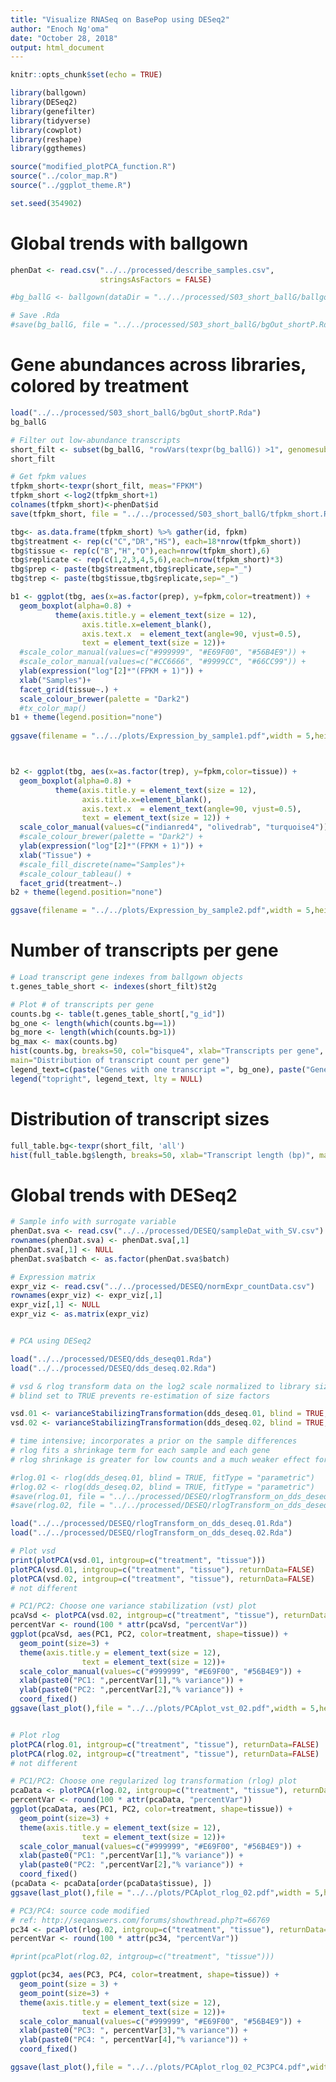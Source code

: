```yaml
---
title: "Visualize RNASeq on BasePop using DESeq2"
author: "Enoch Ng'oma"
date: "October 28, 2018"
output: html_document
---
```


```r
knitr::opts_chunk$set(echo = TRUE)

library(ballgown)
library(DESeq2)
library(genefilter)
library(tidyverse)
library(cowplot)
library(reshape)
library(ggthemes)

source("modified_plotPCA_function.R")
source("../color_map.R")
source("../ggplot_theme.R")

set.seed(354902)
```

# Global trends with ballgown

```r
phenDat <- read.csv("../../processed/describe_samples.csv",
                    stringsAsFactors = FALSE)

#bg_ballG <- ballgown(dataDir = "../../processed/S03_short_ballG/ballgown", samplePattern = "", pData = phenDat)

# Save .Rda
#save(bg_ballG, file = "../../processed/S03_short_ballG/bgOut_shortP.Rda")

```

# Gene abundances across libraries, colored by treatment

```r
load("../../processed/S03_short_ballG/bgOut_shortP.Rda")
bg_ballG

# Filter out low-abundance transcripts 
short_filt <- subset(bg_ballG, "rowVars(texpr(bg_ballG)) >1", genomesubset=TRUE)
short_filt

# Get fpkm values
tfpkm_short<-texpr(short_filt, meas="FPKM")
tfpkm_short <-log2(tfpkm_short+1)
colnames(tfpkm_short)<-phenDat$id
save(tfpkm_short, file = "../../processed/S03_short_ballG/tfpkm_short.Rda")

tbg<- as.data.frame(tfpkm_short) %>% gather(id, fpkm)
tbg$treatment <- rep(c("C","DR","HS"), each=18*nrow(tfpkm_short))
tbg$tissue <- rep(c("B","H","O"),each=nrow(tfpkm_short),6)
tbg$replicate <- rep(c(1,2,3,4,5,6),each=nrow(tfpkm_short)*3)
tbg$prep <- paste(tbg$treatment,tbg$replicate,sep="_")
tbg$trep <- paste(tbg$tissue,tbg$replicate,sep="_")

b1 <- ggplot(tbg, aes(x=as.factor(prep), y=fpkm,color=treatment)) +
  geom_boxplot(alpha=0.8) +
          theme(axis.title.y = element_text(size = 12),
                axis.title.x=element_blank(),
                axis.text.x  = element_text(angle=90, vjust=0.5),
                text = element_text(size = 12))+
  #scale_color_manual(values=c("#999999", "#E69F00", "#56B4E9")) +       
  #scale_color_manual(values=c("#CC6666", "#9999CC", "#66CC99")) +
  ylab(expression("log"[2]*"(FPKM + 1)")) +
  xlab("Samples")+
  facet_grid(tissue~.) +
  scale_colour_brewer(palette = "Dark2")
  #tx_color_map() 
b1 + theme(legend.position="none")
  
ggsave(filename = "../../plots/Expression_by_sample1.pdf",width = 5,height=5)



b2 <- ggplot(tbg, aes(x=as.factor(trep), y=fpkm,color=tissue)) +
  geom_boxplot(alpha=0.8) +
          theme(axis.title.y = element_text(size = 12),
                axis.title.x=element_blank(),
                axis.text.x  = element_text(angle=90, vjust=0.5),
                text = element_text(size = 12)) +
  scale_color_manual(values=c("indianred4", "olivedrab", "turquoise4")) +
  #scale_colour_brewer(palette = "Dark2") +
  ylab(expression("log"[2]*"(FPKM + 1)")) +
  xlab("Tissue") +
  #scale_fill_discrete(name="Samples")+
  #scale_colour_tableau() +
  facet_grid(treatment~.)
b2 + theme(legend.position="none")

ggsave(filename = "../../plots/Expression_by_sample2.pdf",width = 5,height=5)
```

# Number of transcripts per gene

```r
# Load transcript gene indexes from ballgown objects
t.genes_table_short <- indexes(short_filt)$t2g

# Plot # of transcripts per gene
counts.bg <- table(t.genes_table_short[,"g_id"])
bg_one <- length(which(counts.bg==1))
bg_more <- length(which(counts.bg>1))
bg_max <- max(counts.bg)
hist(counts.bg, breaks=50, col="bisque4", xlab="Transcripts per gene",
main="Distribution of transcript count per gene")
legend_text=c(paste("Genes with one transcript =", bg_one), paste("Genes with more than one transcript =", bg_more), paste("Max transcripts for single gene = ", bg_max))
legend("topright", legend_text, lty = NULL)
```

# Distribution of transcript sizes

```r
full_table.bg<-texpr(short_filt, 'all')
hist(full_table.bg$length, breaks=50, xlab="Transcript length (bp)", main="Distribution of transcript lengths", col="steelblue")
```

# Global trends with DESeq2

```r
# Sample info with surrogate variable
phenDat.sva <- read.csv("../../processed/DESEQ/sampleDat_with_SV.csv")
rownames(phenDat.sva) <- phenDat.sva[,1]
phenDat.sva[,1] <- NULL
phenDat.sva$batch <- as.factor(phenDat.sva$batch)

# Expression matrix
expr_viz <- read.csv("../../processed/DESEQ/normExpr_countData.csv")
rownames(expr_viz) <- expr_viz[,1]
expr_viz[,1] <- NULL
expr_viz <- as.matrix(expr_viz)


# PCA using DESeq2

load("../../processed/DESEQ/dds_deseq01.Rda")
load("../../processed/DESEQ/dds_deseq.02.Rda")

# vsd & rlog transform data on the log2 scale normalized to library size
# blind set to TRUE prevents re-estimation of size factors

vsd.01 <- varianceStabilizingTransformation(dds_deseq.01, blind = TRUE, fitType = "parametric")
vsd.02 <- varianceStabilizingTransformation(dds_deseq.02, blind = TRUE, fitType = "parametric")

# time intensive; incorporates a prior on the sample differences
# rlog fits a shrinkage term for each sample and each gene
# rlog shrinkage is greater for low counts and a much weaker effect for high counts (see ?rlog)

#rlog.01 <- rlog(dds_deseq.01, blind = TRUE, fitType = "parametric")
#rlog.02 <- rlog(dds_deseq.02, blind = TRUE, fitType = "parametric")
#save(rlog.01, file = "../../processed/DESEQ/rlogTransform_on_dds_deseq.01.Rda")
#save(rlog.02, file = "../../processed/DESEQ/rlogTransform_on_dds_deseq.02.Rda")

load("../../processed/DESEQ/rlogTransform_on_dds_deseq.01.Rda")
load("../../processed/DESEQ/rlogTransform_on_dds_deseq.02.Rda")

# Plot vsd
print(plotPCA(vsd.01, intgroup=c("treatment", "tissue")))
plotPCA(vsd.01, intgroup=c("treatment", "tissue"), returnData=FALSE)
plotPCA(vsd.02, intgroup=c("treatment", "tissue"), returnData=FALSE)
# not different

# PC1/PC2: Choose one variance stabilization (vst) plot 
pcaVsd <- plotPCA(vsd.02, intgroup=c("treatment", "tissue"), returnData=TRUE)
percentVar <- round(100 * attr(pcaVsd, "percentVar"))
ggplot(pcaVsd, aes(PC1, PC2, color=treatment, shape=tissue)) +
  geom_point(size=3) +
  theme(axis.title.y = element_text(size = 12),
                text = element_text(size = 12))+
  scale_color_manual(values=c("#999999", "#E69F00", "#56B4E9")) +
  xlab(paste0("PC1: ",percentVar[1],"% variance")) +
  ylab(paste0("PC2: ",percentVar[2],"% variance")) + 
  coord_fixed()
ggsave(last_plot(),file = "../../plots/PCAplot_vst_02.pdf",width = 5,height=5)


# Plot rlog
plotPCA(rlog.01, intgroup=c("treatment", "tissue"), returnData=FALSE)
plotPCA(rlog.02, intgroup=c("treatment", "tissue"), returnData=FALSE)
# not different

# PC1/PC2: Choose one regularized log transformation (rlog) plot
pcaData <- plotPCA(rlog.02, intgroup=c("treatment", "tissue"), returnData=TRUE)
percentVar <- round(100 * attr(pcaData, "percentVar"))
ggplot(pcaData, aes(PC1, PC2, color=treatment, shape=tissue)) +
  geom_point(size=3) +
  theme(axis.title.y = element_text(size = 12),
                text = element_text(size = 12))+
  scale_color_manual(values=c("#999999", "#E69F00", "#56B4E9")) +
  xlab(paste0("PC1: ",percentVar[1],"% variance")) +
  ylab(paste0("PC2: ",percentVar[2],"% variance")) + 
  coord_fixed()
(pcaData <- pcaData[order(pcaData$tissue), ])
ggsave(last_plot(),file = "../../plots/PCAplot_rlog_02.pdf",width = 5,height=5)

# PC3/PC4: source code modified
# ref: http://seqanswers.com/forums/showthread.php?t=66769
pc34 <- pcaPlot(rlog.02, intgroup=c("treatment", "tissue"), returnData=TRUE)
percentVar <- round(100 * attr(pc34, "percentVar"))

#print(pcaPlot(rlog.02, intgroup=c("treatment", "tissue")))

ggplot(pc34, aes(PC3, PC4, color=treatment, shape=tissue)) + 
  geom_point(size = 3) + 
  geom_point(size=3) +
  theme(axis.title.y = element_text(size = 12),
                text = element_text(size = 12))+
  scale_color_manual(values=c("#999999", "#E69F00", "#56B4E9")) +
  xlab(paste0("PC3: ", percentVar[3],"% variance")) + 
  ylab(paste0("PC4: ", percentVar[4],"% variance")) + 
  coord_fixed()

ggsave(last_plot(),file = "../../plots/PCAplot_rlog_02_PC3PC4.pdf",width = 5,height=5)

```

